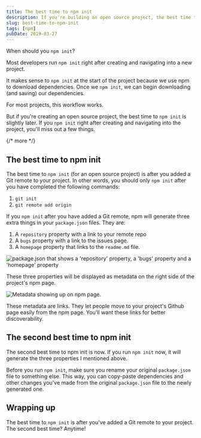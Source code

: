 ```yaml
---
title: The best time to npm init
description: If you're building an open source project, the best time to npm init is after you've added a Git remote to the project
slug: best-time-to-npm-init
tags: [npm]
pubDate: 2019-03-27
---
```


When should you `npm init`?

Most developers run `npm init` right after creating and navigating into a new project.

It makes sense to `npm init` at the start of the project because we use npm to download dependencies. Once we `npm init`, we can begin downloading (and saving) our dependencies.

For most projects, this workflow works.

But if you're creating an open source project, the best time to `npm init` is slightly later. If you `npm init` right after creating and navigating into the project, you'll miss out a few things.

{/* more */}

## The best time to npm init

The best time to `npm init` (for an open source project) is after you added a Git remote to your project. In other words, you should only `npm init` after you have completed the following commands:

1. `git init`
2. `git remote add origin`

If you `npm init` after you have added a Git remote, npm will generate three extra things in your `package.json` files. They are:

1. A `repository` property with a link to your remote repo
2. A `bugs` property with a link to the issues page.
3. A `homepage` property that links to the `readme.md` file.

<Image
  src='/images/2019/npm-init/extras.png'
  alt="package.json that shows a 'repository' property, a 'bugs' property and a 'homepage' property"
/>

These three properties will be displayed as metadata on the right side of the project's npm page.

<Image
  src='/images/2019/npm-init/npm-page.png'
  alt='Metadata showing up on npm page. '
/>

These metadata are links. They let people move to your project's Github page easily from the npm page. You'll want these links for better discoverability.

## The second best time to npm init

The second best time to npm init is now. If you run `npm init` now, it will generate the three properties I mentioned above.

Before you run `npm init`, make sure you rename your original `package.json` file to something else. This way, you can copy-paste dependencies and other changes you've made from the original `package.json` file to the newly generated one.

## Wrapping up

The best time to `npm init` is after you've added a Git remote to your project. The second best time? Anytime!
